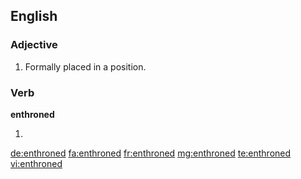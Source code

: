 ==English==

===Adjective===
{{en-adj|-}}

# Formally placed in a position.

===Verb===
'''enthroned'''

# {{past of|enthrone}}

[[de:enthroned]]
[[fa:enthroned]]
[[fr:enthroned]]
[[mg:enthroned]]
[[te:enthroned]]
[[vi:enthroned]]